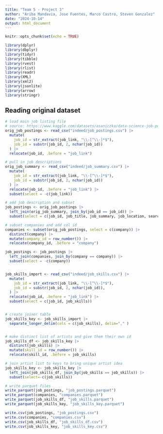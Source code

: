 ```yaml
---
title: "Team 5 - Project 3"
author: "Ariba Mandavia, Jose Fuentes, Marco Castro, Steven Gonzalez"
date: "2024-10-14"
output: html_document
---
```

  
```r
knitr::opts_chunk$set(echo = TRUE)

library(dplyr)
library(dbplyr)
library(tidyr)
library(tibble)
library(rvest)
library(rlist)
library(readr)
library(XML)
library(xml2)
library(jsonlite)
library(arrow)
library(stringr)

```

## Reading original dataset

```r

# load main job listing file
# source: https://www.kaggle.com/datasets/asaniczka/data-science-job-postings-and-skills
orig_job_postings <- read_csv("indeed/job_postings.csv") |>
  mutate(
    job_id = str_extract(job_link, "\\-[^\\-]*$"),
    job_id = substr(job_id, 2, nchar(job_id))
  ) |>
  relocate(job_id, .before = "job_link") 

# pull in job descriptions
orig_job_summary <- read_csv("indeed/job_summary.csv") |>
  mutate(
    job_id = str_extract(job_link, "\\-[^\\-]*$"),
    job_id = substr(job_id, 2, nchar(job_id))
  ) |>
  relocate(job_id, .before = "job_link") |>
  subset(select = -c(job_link))

# add job description and subset
job_postings <- orig_job_postings |> 
  left_join(orig_job_summary, join_by(job_id == job_id)) |>
  subset(select = c(job_id, job_title, job_summary, job_location, search_position, job_level, job_type, company))

# subset companies and add col id  
companies <- subset(orig_job_postings, select = c(company)) |>
  distinct(company) |>
  mutate(company_id = row_number()) |>
  relocate(company_id, .before = "company") 

job_postings <- job_postings |>
  left_join(companies, join_by(company == company)) |>
  subset(select = -c(company))


job_skills_import <- read_csv("indeed/job_skills.csv") |>
  mutate(
    job_id = str_extract(job_link, "\\-[^\\-]*$"),
    job_id = substr(job_id, 2, nchar(job_id)),
  ) |>
  relocate(job_id, .before = "job_link") |>
  subset(select = c(job_id, job_skills))


# create joiner table
job_skills_key <- job_skills_import |>
  separate_longer_delim(cols = c(job_skills), delim="," )


# make distinct list of artists and give them their own id
job_skills_df <- job_skills_key |>
  distinct(job_skills) |>
  mutate(skill_id = row_number()) |>
  relocate(skill_id, .before = job_skills)

# join artist list to keys to bring unique artist idea 
job_skills_key <- job_skills_key |>
  left_join(job_skills_df, join_by(job_skills == job_skills)) |>
  subset(select=-c(job_skills))

# write parquet files
write_parquet(job_postings, "job_postings.parquet")
write_parquet(companies, "companies.parquet")
write_parquet(job_skills_df, "job_skills.parquet")
write_parquet(job_skills_key, "job_skills_key.parquet")

write.csv(job_postings, "job_postings.csv")
write.csv(companies, "companies.csv")
write.csv(job_skills_df, "job_skills_df.csv")
write.csv(job_skills_key, "job_skills_key.csv")

```


